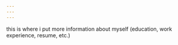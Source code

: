 ```yaml
---
---
---
```


this is where i put more information about myself (education, work experience, resume, etc.)
